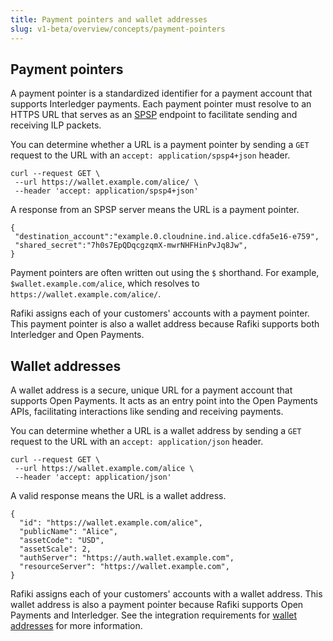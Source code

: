 ```yaml
---
title: Payment pointers and wallet addresses
slug: v1-beta/overview/concepts/payment-pointers
---
```


## Payment pointers

A payment pointer is a standardized identifier for a payment account that supports Interledger payments. Each payment pointer must resolve to an HTTPS URL that serves as an [SPSP](/v1-beta/overview/concepts/interledger#simple-payment-setup-protocol-spsp) endpoint to facilitate sending and receiving ILP packets.

You can determine whether a URL is a payment pointer by sending a `GET` request to the URL with an `accept: application/spsp4+json` header.

```http title="Example request"
curl --request GET \
 --url https://wallet.example.com/alice/ \
 --header 'accept: application/spsp4+json'
```

A response from an SPSP server means the URL is a payment pointer.

```http title="Example response"
{
 "destination_account":"example.0.cloudnine.ind.alice.cdfa5e16-e759",
 "shared_secret":"7h0s7EpQDqcgzqmX-mwrNHFHinPvJq8Jw",
}
```

Payment pointers are often written out using the `$` shorthand. For example, `$wallet.example.com/alice`, which resolves to `https://wallet.example.com/alice/`.

Rafiki assigns each of your customers' accounts with a payment pointer. This payment pointer is also a wallet address because Rafiki supports both Interledger and Open Payments.

## Wallet addresses

A wallet address is a secure, unique URL for a payment account that supports Open Payments. It acts as an entry point into the Open Payments APIs, facilitating interactions like sending and receiving payments.

You can determine whether a URL is a wallet address by sending a `GET` request to the URL with an `accept: application/json` header.

```http title="Example request"
curl --request GET \
 --url https://wallet.example.com/alice \
 --header 'accept: application/json'
```

A valid response means the URL is a wallet address.

```http title="Example response"
{
  "id": "https://wallet.example.com/alice",
  "publicName": "Alice",
  "assetCode": "USD",
  "assetScale": 2,
  "authServer": "https://auth.wallet.example.com",
  "resourceServer": "https://wallet.example.com",
}
```

Rafiki assigns each of your customers' accounts with a wallet address. This wallet address is also a payment pointer because Rafiki supports Open Payments and Interledger. See the integration requirements for [wallet addresses](/v1-beta/integration/requirements/wallet-addresses) for more information.
